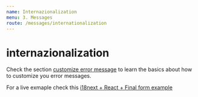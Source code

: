 ```yaml
---
name: Internazionalization
menu: 3. Messages
route: /messages/internationalization
---
```


# internazionalization

Check the section [customize error message]() to learn the basics about how to customize you error messages.

For a live exmaple check this [i18next + React + Final form example]()
